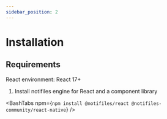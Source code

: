 ```yaml
---
sidebar_position: 2
---
```



# Installation


## Requirements 
React environment: React 17+


1. Install notifiles engine for React and a component library

<BashTabs npm={`npm install @notifiles/react @notifiles-community/react-native`} />